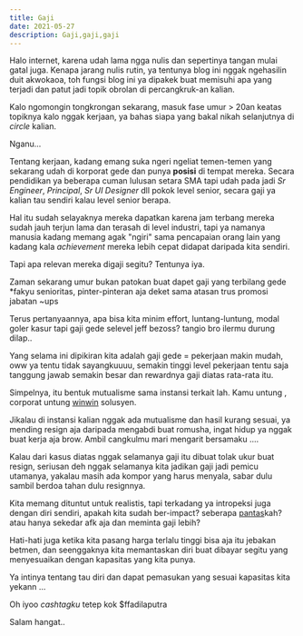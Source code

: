 ```yaml
---
title: Gaji
date: 2021-05-27
description: Gaji,gaji,gaji
---
```


Halo internet, karena udah lama ngga nulis dan sepertinya tangan mulai gatal juga. Kenapa jarang nulis rutin, ya tentunya blog ini nggak ngehasilin duit akwokaoa, toh fungsi blog ini ya dipakek buat memisuhi apa yang terjadi dan patut jadi topik obrolan di percangkruk-an kalian.

Kalo ngomongin tongkrongan sekarang, masuk fase umur > 20an keatas topiknya kalo nggak kerjaan, ya bahas siapa yang bakal nikah selanjutnya di _circle_ kalian.

Nganu...

Tentang kerjaan, kadang emang suka ngeri ngeliat temen-temen yang sekarang udah di korporat gede dan punya **posisi** di tempat mereka. Secara pendidikan ya beberapa cuman lulusan setara SMA tapi udah pada jadi _Sr Engineer_, _Principal_, _Sr UI Designer_ dll pokok level senior, secara gaji ya kalian tau sendiri kalau level senior berapa.

Hal itu sudah selayaknya mereka dapatkan karena jam terbang mereka sudah jauh terjun lama dan terasah di level industri, tapi ya namanya manusia kadang memang agak "ngiri" sama pencapaian orang lain yang kadang kala _achievement_ mereka lebih cepat didapat daripada kita sendiri.

Tapi apa relevan mereka digaji segitu? Tentunya iya.

Zaman sekarang umur bukan patokan buat dapet gaji yang terbilang gede \*fakyu senioritas, pinter-pinteran aja deket sama atasan trus promosi jabatan ~ups

Terus pertanyaannya, apa bisa kita minim effort, luntang-luntung, modal goler kasur tapi gaji gede selevel jeff bezoss? tangio bro ilermu durung dilap..

Yang selama ini dipikiran kita adalah gaji gede = pekerjaan makin mudah, oww ya tentu tidak sayangkuuuu, semakin tinggi level pekerjaan tentu saja tanggung jawab semakin besar dan rewardnya gaji diatas rata-rata itu.

Simpelnya, itu bentuk mutualisme sama instansi terkait lah. Kamu untung , corporat untung [winwin](https://www.cnnindonesia.com/teknologi/20210122172915-384-597311/romansa-honda-win-tunggangan-si-doel-pelahap-segala-medan) solusyen.

Jikalau di instansi kalian nggak ada mutualisme dan hasil kurang sesuai, ya mending resign aja daripada mengabdi buat romusha, ingat hidup ya nggak buat kerja aja brow. Ambil cangkulmu mari mengarit bersamaku ....

Kalau dari kasus diatas nggak selamanya gaji itu dibuat tolak ukur buat resign, seriusan deh nggak selamanya kita jadikan gaji jadi pemicu utamanya, yakalau masih ada kompor yang harus menyala, sabar dulu sambil berdoa tahan dulu resignnya.

Kita memang dituntut untuk realistis, tapi terkadang ya intropeksi juga dengan diri sendiri, apakah kita sudah ber-impact? seberapa [pantas](https://www.youtube.com/watch?v=xHa6a3FtPJg)kah? atau hanya sekedar afk aja dan meminta gaji lebih?

Hati-hati juga ketika kita pasang harga terlalu tinggi bisa aja itu jebakan betmen, dan seenggaknya kita memantaskan diri buat dibayar segitu yang menyesuaikan dengan kapasitas yang kita punya.

Ya intinya tentang tau diri dan dapat pemasukan yang sesuai kapasitas kita yekann ...

Oh iyoo _cashtagku_ tetep kok \$ffadilaputra

Salam hangat..
